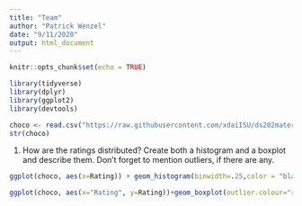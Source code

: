 ```yaml
---
title: "Team"
author: "Patrick Wenzel"
date: "9/11/2020"
output: html_document
---
```


```r
knitr::opts_chunk$set(echo = TRUE)
```


```r
library(tidyverse)
library(dplyr)
library(ggplot2)
library(devtools)

choco <- read.csv("https://raw.githubusercontent.com/xdaiISU/ds202materials/master/hwlabs/data/choco.csv") 
str(choco) 
```
1. How are the ratings distributed? Create both a histogram and a boxplot and describe them. Don’t forget to mention outliers, if there are any.
```r
ggplot(choco, aes(x=Rating)) + geom_histogram(binwidth=.25,color = "black", fill = "gray")+ labs(title="Histogram of Ratings of Choco Bins=.25") + geom_vline(aes(xintercept=median(Rating)), color="blue", linetype="dashed") +scale_x_continuous(breaks = scales::pretty_breaks(n = 12)) 

ggplot(choco, aes(x="Rating", y=Rating))+geom_boxplot(outlier.colour="red", outlier.shape=8, outlier.size=4, color='blue') + labs(title="Ratings")


```

